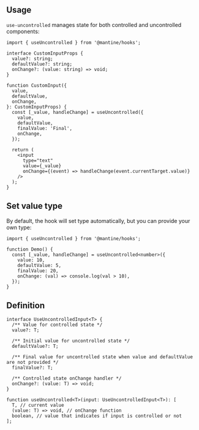 

## Usage

`use-uncontrolled` manages state for both controlled and uncontrolled components:

```tsx
import { useUncontrolled } from '@mantine/hooks';

interface CustomInputProps {
  value?: string;
  defaultValue?: string;
  onChange?: (value: string) => void;
}

function CustomInput({
  value,
  defaultValue,
  onChange,
}: CustomInputProps) {
  const [_value, handleChange] = useUncontrolled({
    value,
    defaultValue,
    finalValue: 'Final',
    onChange,
  });

  return (
    <input
      type="text"
      value={_value}
      onChange={(event) => handleChange(event.currentTarget.value)}
    />
  );
}
```

## Set value type

By default, the hook will set type automatically, but you can provide your own type:

```tsx
import { useUncontrolled } from '@mantine/hooks';

function Demo() {
  const [_value, handleChange] = useUncontrolled<number>({
    value: 10,
    defaultValue: 5,
    finalValue: 20,
    onChange: (val) => console.log(val > 10),
  });
}
```

## Definition

```tsx
interface UseUncontrolledInput<T> {
  /** Value for controlled state */
  value?: T;

  /** Initial value for uncontrolled state */
  defaultValue?: T;

  /** Final value for uncontrolled state when value and defaultValue are not provided */
  finalValue?: T;

  /** Controlled state onChange handler */
  onChange?: (value: T) => void;
}

function useUncontrolled<T>(input: UseUncontrolledInput<T>): [
  T, // current value
  (value: T) => void, // onChange function
  boolean, // value that indicates if input is controlled or not
];
```
